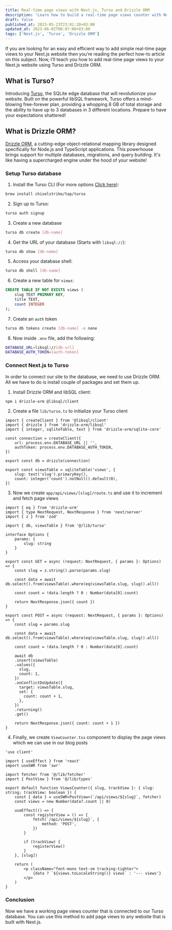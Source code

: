 ```yaml
---
title: Real-time page views with Next.js, Turso and Drizzle ORM
description: 'Learn how to build a real-time page views counter with Next.js, Turso and Drizzle ORM'
draft: false
published_at: 2023-05-23T23:01:20+03:00
updated_at: 2023-06-02T00:07:00+03:00
tags: ['Next.js', 'Turso', 'Drizzle ORM']
---
```


If you are looking for an easy and efficient way to add simple real-time page views to your Next.js website then you’re reading the perfect how-to article on this subject. Now, I’ll teach you how to add real-time page views to your Next.js website using Turso and Drizzle ORM.

## What is Turso?

Introducing [Turso](https://turso.tech/), the SQLite edge database that will revolutionize your website. Built on the powerful libSQL framework, Turso offers a mind-blowing free-forever plan, providing a whopping 8 GB of total storage and the ability to have up to 3 databases in 3 different locations. Prepare to have your expectations shattered!

## What is Drizzle ORM?

[Drizzle ORM](https://drizzle.team/), a cutting-edge object-relational mapping library designed specifically for Node.js and TypeScript applications. This powerhouse brings support for multiple databases, migrations, and query building. It's like having a supercharged engine under the hood of your website!

### Setup Turso database

1. Install the Turso CLI (For more options [Click here](https://docs.turso.tech/tutorials/get-started-turso-cli/step-01-installation)):

```bash
brew install chiselstrike/tap/turso
```

2. Sign up to Turso:

```bash
turso auth signup
```

3. Create a new database

```bash
turso db create [db-name]
```

4. Get the URL of your database (Starts with `libsql://`):

```bash
turso db show [db-name]
```

5. Access your database shell:

```bash
turso db shell [db-name]
```

6. Create a new table for `views`:

```sql
CREATE TABLE IF NOT EXISTS views (
    slug TEXT PRIMARY KEY,
    title TEXT,
    count INTEGER
);
```

7. Create an `auth` token

```bash
turso db tokens create [db-name] -e none
```

8. Now inside `.env` file, add the following:

```bash title=".env.local"
DATABASE_URL=libsql://[db-url]
DATABASE_AUTH_TOKEN=[auth-token]
```

### Connect Next.js to Turso

In order to connect our site to the database, we need to use Drizzle ORM. All we have to do is install couple of packages and set them up.

1. Install Drizzle ORM and libSQL client:

```bash
npm i drizzle-orm @libsql/client
```

2. Create a file `lib/turso.ts` to initialize your Turso client

```tsx title="lib/turso.ts"
import { createClient } from '@libsql/client'
import { drizzle } from 'drizzle-orm/libsql'
import { integer, sqliteTable, text } from 'drizzle-orm/sqlite-core'

const connection = createClient({
	url: process.env.DATABASE_URL || '',
	authToken: process.env.DATABASE_AUTH_TOKEN,
})

export const db = drizzle(connection)

export const viewsTable = sqliteTable('views', {
	slug: text('slug').primaryKey(),
	count: integer('count').notNull().default(0),
})
```

3. Now we create `app/api/views/[slug]/route.ts` and use it to increment and fetch page views

```tsx title="app/api/views/[slug]/route.ts"
import { eq } from 'drizzle-orm'
import { type NextRequest, NextResponse } from 'next/server'
import { z } from 'zod'

import { db, viewsTable } from '@/lib/turso'

interface Options {
	params: {
		slug: string
	}
}

export const GET = async (request: NextRequest, { params }: Options) => {
	const slug = z.string().parse(params.slug)

	const data = await db.select().from(viewsTable).where(eq(viewsTable.slug, slug)).all()

	const count = !data.length ? 0 : Number(data[0].count)

	return NextResponse.json({ count })
}

export const POST = async (request: NextRequest, { params }: Options) => {
	const slug = params.slug

	const data = await db.select().from(viewsTable).where(eq(viewsTable.slug, slug)).all()

	const count = !data.length ? 0 : Number(data[0].count)

	await db
    .insert(viewsTable)
    .values({
      slug,
      count: 1,
    })
    .onConflictDoUpdate({
      target: viewsTable.slug,
      set: {
        count: count + 1,
      },
    })
    .returning()
    .get()

	return NextResponse.json({ count: count + 1 })
}
```

4. Finally, we create `ViewCounter.tsx` component to display the page views which we can use in our blog posts

```tsx title="components/ViewCounter.tsx"
'use client'

import { useEffect } from 'react'
import useSWR from 'swr'

import fetcher from '@/lib/fetcher'
import { PostView } from '@/lib/types'

export default function ViewsCounter({ slug, trackView }: { slug: string; trackView: boolean }) {
	const { data } = useSWR<PostView>(`/api/views/${slug}`, fetcher)
	const views = new Number(data?.count || 0)

	useEffect(() => {
		const registerView = () => {
			fetch(`/api/views/${slug}`, {
				method: 'POST',
			})
		}

		if (trackView) {
			registerView()
		}
	}, [slug])

	return (
		<p className="font-mono text-sm tracking-tighter">
			{data ? `${views.toLocaleString()} views` : '--- views'}
		</p>
	)
}
```

### Conclusion

Now we have a working page views counter that is connected to our Turso database. You can use this method to add page views to any website that is built with Next.js.
